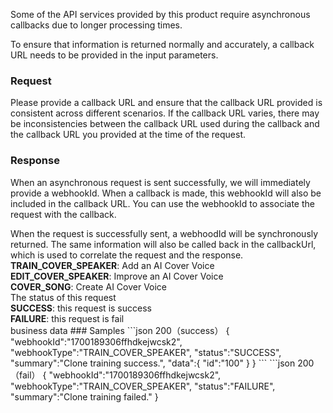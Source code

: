 <p>Some of the API services provided by this product require asynchronous callbacks due to longer processing times.</p>
<p>To ensure that information is returned normally and accurately, a callback URL needs to be provided in the input parameters.</p>

### Request
Please provide a callback URL and ensure that the callback URL provided is consistent across different scenarios. If the callback URL varies, there may be inconsistencies between the callback URL used during the callback and the callback URL you provided at the time of the request.

### Response
When an asynchronous request is sent successfully, we will immediately provide a webhookId. When a callback is made, this webhookId will also be included in the callback URL. You can use the webhookId to associate the request with the callback.

<ResponseField name="webhookId" type="string">
  When the request is successfully sent, a webhoodId will be synchronously returned. The same information will also be called back in the callbackUrl, which is used to correlate the request and the response.
</ResponseField>

<ResponseField name="webhookType" type="string" >
<div><b>TRAIN_COVER_SPEAKER</b>: Add an AI Cover Voice</div>

<div><b>EDIT_COVER_SPEAKER</b>: Improve an AI Cover Voice</div>
<div><b>COVER_SONG</b>: Create AI Cover Voice</div>

</ResponseField>

<ResponseField name="status" type="string" >
The status of this request
<div><b>SUCCESS</b>: this request is success</div>
<div><b>FAILURE</b>: this request is fail</div>


</ResponseField>


<ResponseField name="data" type="Object" >
  business data
</ResponseField>
### Samples
```json  200（success）
{
    "webhookId":"1700189306ffhdkejwcsk2",
    "webhookType":"TRAIN_COVER_SPEAKER",    
    "status":"SUCCESS",  
    "summary":"Clone training success.",  
    "data":{
        "id":"100"
    }
}
```
```json  200（fail）
{
    "webhookId":"1700189306ffhdkejwcsk2",
    "webhookType":"TRAIN_COVER_SPEAKER",    
    "status":"FAILURE",  
    "summary":"Clone training failed."
}